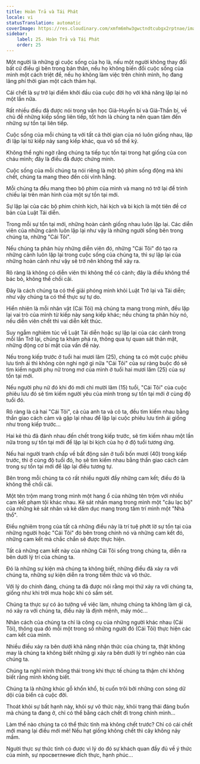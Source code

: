 ```yaml
---
title: Hoàn Trả và Tái Phát
locale: vi
statusTranslation: automatic
coverImage: https://res.cloudinary.com/xmfm6mhw3gwctndtcubgx2rptnae/image/upload/v1740468922/small_cover_tratado_de_psicologia_revolucionaria_a4c0dca4e0.webp
sidebar:
    label: 25. Hoàn Trả và Tái Phát
    order: 25
---
```

Một người là những gì cuộc sống của họ là, nếu một người không thay đổi bất cứ điều gì bên trong bản thân, nếu họ không biến đổi cuộc sống của mình một cách triệt để, nếu họ không làm việc trên chính mình, họ đang lãng phí thời gian một cách thảm hại.

Cái chết là sự trở lại điểm khởi đầu của cuộc đời họ với khả năng lặp lại nó một lần nữa.

Rất nhiều điều đã được nói trong văn học Giả-Huyền bí và Giả-Thần bí, về chủ đề những kiếp sống liên tiếp, tốt hơn là chúng ta nên quan tâm đến những sự tồn tại liên tiếp.

Cuộc sống của mỗi chúng ta với tất cả thời gian của nó luôn giống nhau, lặp đi lặp lại từ kiếp này sang kiếp khác, qua vô số thế kỷ.

Không thể nghi ngờ rằng chúng ta tiếp tục tồn tại trong hạt giống của con cháu mình; đây là điều đã được chứng minh.

Cuộc sống của mỗi chúng ta nói riêng là một bộ phim sống động mà khi chết, chúng ta mang theo đến cõi vĩnh hằng.

Mỗi chúng ta đều mang theo bộ phim của mình và mang nó trở lại để trình chiếu lại trên màn hình của một sự tồn tại mới.

Sự lặp lại của các bộ phim chính kịch, hài kịch và bi kịch là một tiên đề cơ bản của Luật Tái diễn.

Trong mỗi sự tồn tại mới, những hoàn cảnh giống nhau luôn lặp lại. Các diễn viên của những cảnh luôn lặp lại như vậy là những người sống bên trong chúng ta, những "Cái Tôi".

Nếu chúng ta phân hủy những diễn viên đó, những "Cái Tôi" đó tạo ra những cảnh luôn lặp lại trong cuộc sống của chúng ta, thì sự lặp lại của những hoàn cảnh như vậy sẽ trở nên không thể xảy ra.

Rõ ràng là không có diễn viên thì không thể có cảnh; đây là điều không thể bác bỏ, không thể chối cãi.

Đây là cách chúng ta có thể giải phóng mình khỏi Luật Trở lại và Tái diễn; như vậy chúng ta có thể thực sự tự do.

Hiển nhiên là mỗi nhân vật (Cái Tôi) mà chúng ta mang trong mình, đều lặp lại vai trò của mình từ kiếp này sang kiếp khác; nếu chúng ta phân hủy nó, nếu diễn viên chết thì vai diễn kết thúc.

Suy ngẫm nghiêm túc về Luật Tái diễn hoặc sự lặp lại của các cảnh trong mỗi lần Trở lại, chúng ta khám phá ra, thông qua tự quan sát thân mật, những động cơ bí mật của vấn đề này.

Nếu trong kiếp trước ở tuổi hai mươi lăm (25), chúng ta có một cuộc phiêu lưu tình ái thì không còn nghi ngờ gì nữa "Cái Tôi" của sự ràng buộc đó sẽ tìm kiếm người phụ nữ trong mơ của mình ở tuổi hai mươi lăm (25) của sự tồn tại mới.

Nếu người phụ nữ đó khi đó mới chỉ mười lăm (15) tuổi, "Cái Tôi" của cuộc phiêu lưu đó sẽ tìm kiếm người yêu của mình trong sự tồn tại mới ở cùng độ tuổi đó.

Rõ ràng là cả hai "Cái Tôi", cả của anh ta và cô ta, đều tìm kiếm nhau bằng thần giao cách cảm và gặp lại nhau để lặp lại cuộc phiêu lưu tình ái giống như trong kiếp trước...

Hai kẻ thù đã đánh nhau đến chết trong kiếp trước, sẽ tìm kiếm nhau một lần nữa trong sự tồn tại mới để lặp lại bi kịch của họ ở độ tuổi tương ứng.

Nếu hai người tranh chấp về bất động sản ở tuổi bốn mươi (40) trong kiếp trước, thì ở cùng độ tuổi đó, họ sẽ tìm kiếm nhau bằng thần giao cách cảm trong sự tồn tại mới để lặp lại điều tương tự.

Bên trong mỗi chúng ta có rất nhiều người đầy những cam kết; điều đó là không thể chối cãi.

Một tên trộm mang trong mình một hang ổ của những tên trộm với nhiều cam kết phạm tội khác nhau. Kẻ sát nhân mang trong mình một "câu lạc bộ" của những kẻ sát nhân và kẻ dâm dục mang trong tâm trí mình một "Nhà thổ".

Điều nghiêm trọng của tất cả những điều này là trí tuệ phớt lờ sự tồn tại của những người hoặc "Cái Tôi" đó bên trong chính nó và những cam kết đó, những cam kết mà chắc chắn sẽ được thực hiện.

Tất cả những cam kết này của những Cái Tôi sống trong chúng ta, diễn ra bên dưới lý trí của chúng ta.

Đó là những sự kiện mà chúng ta không biết, những điều đã xảy ra với chúng ta, những sự kiện diễn ra trong tiềm thức và vô thức.

Với lý do chính đáng, chúng ta đã được nói rằng mọi thứ xảy ra với chúng ta, giống như khi trời mưa hoặc khi có sấm sét.

Chúng ta thực sự có ảo tưởng về việc làm, nhưng chúng ta không làm gì cả, nó xảy ra với chúng ta, điều này là định mệnh, máy móc...

Nhân cách của chúng ta chỉ là công cụ của những người khác nhau (Cái Tôi), thông qua đó mỗi một trong số những người đó (Cái Tôi) thực hiện các cam kết của mình.

Nhiều điều xảy ra bên dưới khả năng nhận thức của chúng ta, thật không may là chúng ta không biết những gì xảy ra bên dưới lý trí nghèo nàn của chúng ta.

Chúng ta nghĩ mình thông thái trong khi thực tế chúng ta thậm chí không biết rằng mình không biết.

Chúng ta là những khúc gỗ khốn khổ, bị cuốn trôi bởi những con sóng dữ dội của biển cả cuộc đời.

Thoát khỏi sự bất hạnh này, khỏi sự vô thức này, khỏi trạng thái đáng buồn mà chúng ta đang ở, chỉ có thể bằng cách chết đi trong chính mình...

Làm thế nào chúng ta có thể thức tỉnh mà không chết trước? Chỉ có cái chết mới mang lại điều mới mẻ! Nếu hạt giống không chết thì cây không nảy mầm.

Người thực sự thức tỉnh có được vì lý do đó sự khách quan đầy đủ về ý thức của mình, sự просветление đích thực, hạnh phúc...

